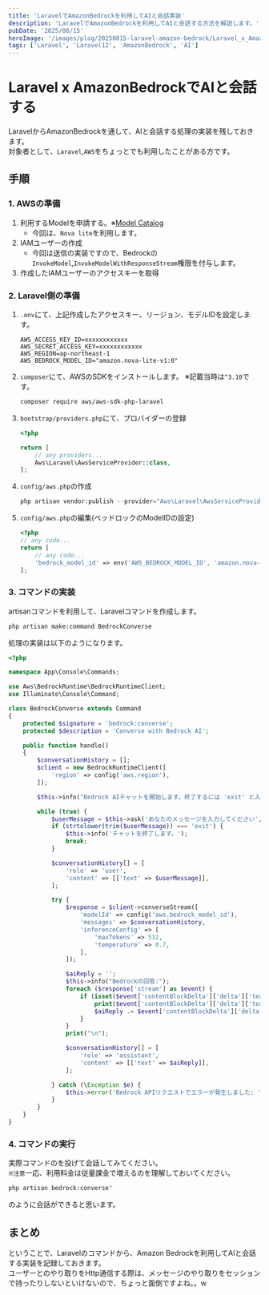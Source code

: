 ```yaml
---
title: 'LaravelでAmazonBedrockを利用してAIと会話実装'
description: 'LaravelでAmazonBedrockを利用してAIと会話する方法を解説します。'
pubDate: '2025/08/15'
heroImage: '/images/plog/20250815-laravel-amazon-bedrock/Laravel_x_AmazonBedrock.png'
tags: ['Laravel', 'Laravel12', 'AmazonBedrock', 'AI']
---
```



# Laravel x AmazonBedrockでAIと会話する
LaravelからAmazonBedrockを通して、AIと会話する処理の実装を残しておきます。  
対象者として、`Laravel`,`AWS`をちょっとでも利用したことがある方です。  

## 手順

### 1. AWSの準備
1. 利用するModelを申請する。※[Model Catalog](https://us-east-1.console.aws.amazon.com/bedrock/home?region=us-east-1#/model-catalog)
    - 今回は、`Nova lite`を利用します。
2. IAMユーザーの作成
    - 今回は送信の実装ですので、Bedrockの`InvokeModel`,`InvokeModelWithResponseStream`権限を付与します。
3. 作成したIAMユーザーのアクセスキーを取得

### 2. Laravel側の準備
1. `.env`にて、上記作成したアクセスキー、リージョン、モデルIDを設定します。
    ```dotenv
    AWS_ACCESS_KEY_ID=xxxxxxxxxxxx
    AWS_SECRET_ACCESS_KEY=xxxxxxxxxxxx
    AWS_REGION=ap-northeast-1
    AWS_BEDROCK_MODEL_ID="amazon.nova-lite-v1:0"
    ```
2. `composer`にて、AWSのSDKをインストールします。 ※記載当時は`^3.10`です。
    ```bash
    composer require aws/aws-sdk-php-laravel
    ```

3. `bootstrap/providers.php`にて、プロバイダーの登録
    ```php
    <?php

    return [
        // any providers...
        Aws\Laravel\AwsServiceProvider::class,
    ];
    ```
4. `config/aws.php`の作成
    ```php
    php artisan vendor:publish --provider="Aws\Laravel\AwsServiceProvider"
    ```
5. `config/aws.php`の編集(ベッドロックのModelIDの設定)
    ```php
    <?php
    // any code...
    return [
        // any code...
        'bedrock_model_id' => env('AWS_BEDROCK_MODEL_ID', 'amazon.nova-lite-v1:0'),
    ];
    ```

### 3. コマンドの実装
artisanコマンドを利用して、Laravelコマンドを作成します。
```bash
php artisan make:command BedrockConverse
```
処理の実装は以下のようになります。
```php
<?php

namespace App\Console\Commands;

use Aws\BedrockRuntime\BedrockRuntimeClient;
use Illuminate\Console\Command;

class BedrockConverse extends Command
{
    protected $signature = 'bedrock:converse';
    protected $description = 'Converse with Bedrock AI';

    public function handle()
    {
        $conversationHistory = [];
        $client = new BedrockRuntimeClient([
            'region' => config('aws.region'),
        ]);

        $this->info("Bedrock AIチャットを開始します。終了するには 'exit' と入力してください。");

        while (true) {
            $userMessage = $this->ask('あなたのメッセージを入力してください', 'こんにちは');
            if (strtolower(trim($userMessage)) === 'exit') {
                $this->info('チャットを終了します。');
                break;
            }

            $conversationHistory[] = [
                'role' => 'user',
                'content' => [['text' => $userMessage]],
            ];

            try {
                $response = $client->converseStream([
                    'modelId' => config('aws.bedrock_model_id'),
                    'messages' => $conversationHistory,
                    'inferenceConfig' => [
                        'maxTokens' => 512,
                        'temperature' => 0.7,
                    ],
                ]);

                $aiReply = '';
                $this->info("Bedrockの回答:");
                foreach ($response['stream'] as $event) {
                    if (isset($event['contentBlockDelta']['delta']['text'])) {
                        print($event['contentBlockDelta']['delta']['text']);
                        $aiReply .= $event['contentBlockDelta']['delta']['text'];
                    }
                }
                print("\n");

                $conversationHistory[] = [
                    'role' => 'assistant',
                    'content' => [['text' => $aiReply]],
                ];

            } catch (\Exception $e) {
                $this->error('Bedrock APIリクエストでエラーが発生しました: ' . $e->getMessage());
            }
        }
    }
}
```

### 4. コマンドの実行
実際コマンドのを投げて会話してみてください。  
`※注意`一応、利用料金は従量課金で増えるのを理解しておいてください。
```bash
php artisan bedrock:converse"
```

<ImageViewer src="/images/plog/20250815-laravel-amazon-bedrock/converse.png" alt="デザイン" client:load />
のように会話ができると思います。  

## まとめ
ということで、Laravelのコマンドから、Amazon Bedrockを利用してAIと会話する実装を記録しておきます。  
ユーザーとのやり取りをHttp通信する際は、メッセージのやり取りをセッションで持ったりしないといけないので、ちょっと面倒ですよね。。w  
